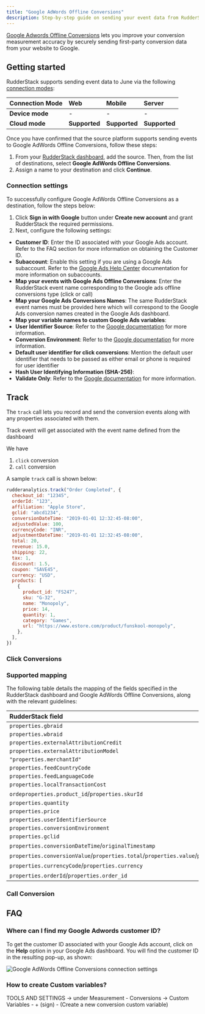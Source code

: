 ```yaml
---
title: "Google AdWords Offline Conversions"
description: Step-by-step guide on sending your event data from RudderStack to Google AdWords Offline Conversions.
---
```


[Google Adwords Offline Conversions](https://support.google.com/google-ads/answer/2998031?hl=en&ref_topic=7280668) lets you improve your conversion measurement accuracy by securely sending first-party conversion data from your website to Google.

## Getting started

RudderStack supports sending event data to June via the following <a href="https://rudderstack.com/docs/rudderstack-cloud/rudderstack-connection-modes/">connection modes</a>:

| **Connection Mode** | **Web**         | **Mobile**   | **Server**        |
| :-------------------| :-------------- | :----------- | :-----------------|
| **Device mode**     | -               | -            | -                 |
| **Cloud mode**      | **Supported**   | **Supported** |  **Supported**    |

Once you have confirmed that the source platform supports sending events to Google AdWords Offline Conversions, follow these steps:

1. From your [RudderStack dashboard](https://app.rudderstack.com/), add the source. Then, from the list of destinations, select **Google AdWords Offline Conversions**.
2. Assign a name to your destination and click **Continue**.

### Connection settings

To successfully configure Google AdWords Offline Conversions as a destination, follow the steps below:

1. Click **Sign in with Google** button under **Create new account** and grant RudderStack the required permissions.
2. Next, configure the following settings:

- **Customer ID**: Enter the ID associated with your Google Ads account. Refer to the <Link to="#faq">FAQ</Link> section for more information on obtaining the Customer ID.
- **Subaccount**: Enable this setting if you are using a Google Ads subaccount. Refer to the <a href="https://support.google.com/campaignmanager/answer/2829448?hl=en#zippy=%2Cwhat-are-subaccounts">Google Ads Help Center</a> documentation for more information on subaccounts.
- **Map your events with Google Ads Offline Conversions**: Enter the RudderStack event name corresponding to the Google ads offline conversions type (click or call)
- **Map your Google Ads Conversions Names**: The same RudderStack event names must be provided here which will correspond to the Google Ads conversion names created in the Google Ads dashboard.
- **Map your variable names to custom Google Ads variables**:
- **User Identifier Source**: Refer to the [Google documentation](https://developers.google.com/google-ads/api/rest/reference/rest/v11/UserIdentifier#UserIdentifierSource) for more information.
- **Conversion Environment**: Refer to the [Google documentation](https://developers.google.com/google-ads/api/rest/reference/rest/v11/customers/uploadClickConversions#ConversionEnvironment) for more information.
- **Default user identifier for click conversions**: Mention the default user identifier that needs to be passed as either email or phone is required for user identifier
- **Hash User Identifying Information (SHA-256)**:
- **Validate Only**: Refer to the [Google documentation](https://developers.google.com/google-ads/api/rest/reference/rest/v11/customers/uploadClickConversions) for more information.

## Track

The <Link to="/event-spec/standard-events/track">`track`</Link> call lets you record and send the conversion events along with any properties associated with them. 

Track event will get associated with the event name defined from the dashboard

We have 
1. `click` conversion
2. `call` conversion

A sample `track` call is shown below:

```javascript
rudderanalytics.track("Order Completed", {
  checkout_id: "12345",
  orderId: "123",
  affiliation: "Apple Store",
  gclid: "abcd1234",
  conversionDateTime: "2019-01-01 12:32:45-08:00",
  adjustedValue: 100,
  currencyCode: "INR",
  adjustmentDateTime: "2019-01-01 12:32:45-08:00",
  total: 20,
  revenue: 15.0,
  shipping: 22,
  tax: 1,
  discount: 1.5,
  coupon: "SAVE45",
  currency: "USD",
  products: [
    {
      product_id: "FS247",
      sku: "G-32",
      name: "Monopoly",
      price: 14,
      quantity: 1,
      category: "Games",
      url: "https://www.estore.com/product/funskool-monopoly",
    },
  ],
})
```
### Click Conversions



### Supported mapping

The following table details the mapping of the fields specified in the RudderStack dashboard and Google AdWords Offline Conversions, along with the relevant guidelines:

| RudderStack field | Google AdWords Offline Conversions field | Guidelines |
| :-----| :--------| :------|
| `properties.gbraid` | `conversions[0].gbraid` | 
| `properties.wbraid`  | `conversions[0].wbraid` |
| `properties.externalAttributionCredit` | `conversions[0].externalAttributionData.externalAttributionCredit` | 
| `properties.externalAttributionModel` | `conversions[0].externalAttributionData.externalAttributionModel` |
| `"properties.merchantId"` | `conversions[0].cartData.merchantId` | 
| `properties.feedCountryCode` | `conversions[0].cartData.feedCountryCode` | 
| `properties.feedLanguageCode` | `conversions[0].cartData.feedLanguageCode` | 
| `properties.localTransactionCost` | `conversions[0].cartData.localTransactionCost` |
| `ordeproperties.product_id`/`properties.skurId` | `conversions[0].cartData.items[0].productId` | 
| `properties.quantity` | `conversions[0].cartData.items[0].quantity` | 
| `properties.price` | `conversions[0].cartData.items[0].unitPrice` | 
| `properties.userIdentifierSource` | `conversions[0].userIdentifiers[0].userIdentifierSource` |
| `properties.conversionEnvironment` | `conversions[0].conversionEnvironment` | 
| `properties.gclid` | `conversions[0].gclid` | 
| `properties.conversionDateTime`/`originalTimestamp` | `conversions[0].conversionDateTime` | 
| `properties.conversionValue`/`properties.total`/`properties.value`/`properties.revenue` | `conversions[0].conversionValue` | 
| `properties.currencyCode`/`properties.currency` | `conversions[0].currencyCode` | 
| `properties.orderId`/`properties.order_id` | `conversions[0].orderId` | 

### Call Conversion


## FAQ

### Where can I find my Google Adwords customer ID?

To get the customer ID associated with your Google Ads account, click on the **Help** option in your Google Ads dashboard. You will find the customer ID in the resulting pop-up, as shown:

<img src="../../assets/event-stream-destinations/google-adwords-remarketing-lists-customer-id.png" alt="Google AdWords Offline Conversions connection settings" />

### How to create Custom variables?
TOOLS AND SETTINGS → under Measurement - Conversions → Custom Variables - + (sign) - (Create a new conversion custom variable)